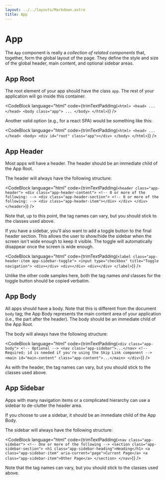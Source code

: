```yaml
---
layout: ../../layouts/Markdown.astro
title: App
---
```


# App

The `App` component is really a _collection of related components_ that, together, form the global layout of the page. They define the style and size of the global header, main content, and optional sidebar areas.

## App Root

The root element of your app should have the class `app`. The rest of your application will go inside this container.

<CodeBlock
  language="html"
  code={trimTextPadding(`
    <html>
      <head>
        ...
      </head>
      <body class="app">
        ...
      </body>
    </html>
  `)}
/>

Another valid option (e.g., for a react SPA) would be something like this:

<CodeBlock
  language="html"
  code={trimTextPadding(`
    <html>
      <head>
        ...
      </head>
      <body>
        <div id="root" class="app"></div>
      </body>
    </html>
  `)}
/>

## App Header

Most apps will have a header. The header should be an immediate child of the App Root.

The header will always have the following structure:

<CodeBlock
  language="html"
  code={trimTextPadding(`
    <header class="app-header">
      <div class="app-header-content">
        <!-- 0 or more of the following: -->
        <div class="app-header-section">
          <!-- 0 or more of the following: -->
          <div class="app-header-item"></div>
        </div>
      </div>
    </header>
  `)}
/>

Note that, up to this point, the tag names can vary, but you should stick to the classes used above.

If you have a sidebar, you'll also want to add a toggle button to the final header section. This allows the user to show/hide the sidebar when the screen isn't wide enough to keep it visible. The toggle will automatically disappear once the screen is wide enough.

<CodeBlock
  language="html"
  code={trimTextPadding(`
    <label class="app-header-item app-sidebar-toggle">
      <input type="checkbox" title="Toggle navigation">
      <div></div>
      <div></div>
      <div></div>
    </label>
  `)}
/>

Unlike the other code samples here, both the tag names _and_ classes for the toggle button should be copied verbatim.

## App Body

All apps should have a body. Note that this is different from the document `body` tag; the App Body represents the main content area of your application (i.e., the part after the header). The body should be an immediate child of the App Root.

The body will always have the following structure:

<CodeBlock
  language="html"
  code={trimTextPadding(`
    <div class="app-body">
      <!-- Optional -->
      <nav class="app-sidebar">...</nav>
      <!-- Required; id is needed if you're using the Skip Link component -->
      <main id="main-content" class="app-content">...</main>
    </div>
  `)}
/>

As with the header, the tag names can vary, but you should stick to the classes used above.

## App Sidebar

Apps with many navigation items or a complicated hierarchy can use a sidebar to de-clutter the header area.

If you choose to use a sidebar, it should be an immediate child of the App Body.

The sidebar will always have the following structure:

<CodeBlock
  language="html"
  code={trimTextPadding(`
    <nav class="app-sidebar">
      <!-- One or more of the following -->
      <section class="app-sidebar-section">
        <h1 class="app-sidebar-heading">Heading</h1>
        <a class="app-sidebar-item" aria-current="page">Current Page</a>
        <a class="app-sidebar-item">Other Page</a>
      </section>
    </nav>
  `)}
/>

Note that the tag names can vary, but you should stick to the classes used above.
